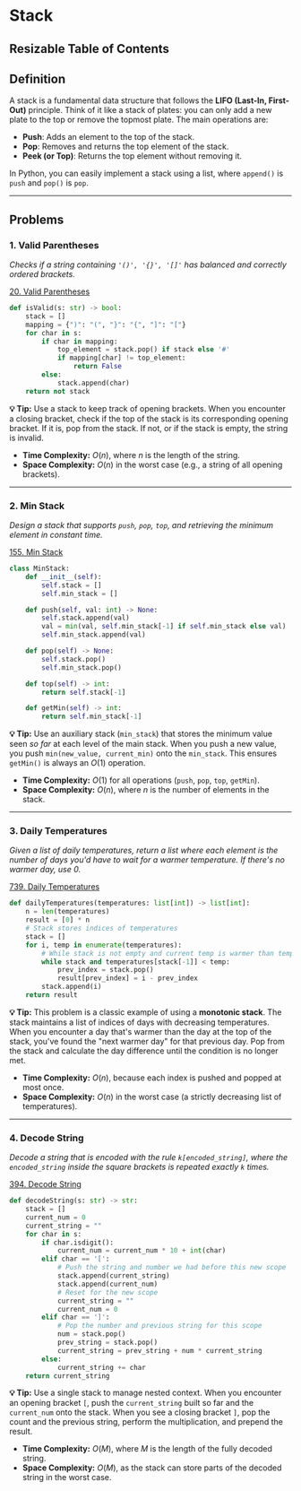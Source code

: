 # Stack
## Resizable Table of Contents

## Definition

A stack is a fundamental data structure that follows the **LIFO (Last-In, First-Out)** principle. Think of it like a stack of plates: you can only add a new plate to the top or remove the topmost plate. The main operations are:

  * **Push**: Adds an element to the top of the stack.
  * **Pop**: Removes and returns the top element of the stack.
  * **Peek (or Top)**: Returns the top element without removing it.

In Python, you can easily implement a stack using a list, where `append()` is `push` and `pop()` is `pop`.

-----


## Problems

### 1\. Valid Parentheses

*Checks if a string containing `'()', '{}', '[]'` has balanced and correctly ordered brackets.*

[20. Valid Parentheses](https://leetcode.com/problems/valid-parentheses/)

```python
def isValid(s: str) -> bool:
    stack = []
    mapping = {")": "(", "}": "{", "]": "["}
    for char in s:
        if char in mapping:
            top_element = stack.pop() if stack else '#'
            if mapping[char] != top_element:
                return False
        else:
            stack.append(char)
    return not stack
```

**💡 Tip:** Use a stack to keep track of opening brackets. When you encounter a closing bracket, check if the top of the stack is its corresponding opening bracket. If it is, pop from the stack. If not, or if the stack is empty, the string is invalid.

  * **Time Complexity:** $O(n)$, where $n$ is the length of the string.
  * **Space Complexity:** $O(n)$ in the worst case (e.g., a string of all opening brackets).

-----

### 2\. Min Stack

*Design a stack that supports `push`, `pop`, `top`, and retrieving the minimum element in constant time.*

[155. Min Stack](https://leetcode.com/problems/min-stack/)

```python
class MinStack:
    def __init__(self):
        self.stack = []
        self.min_stack = []

    def push(self, val: int) -> None:
        self.stack.append(val)
        val = min(val, self.min_stack[-1] if self.min_stack else val)
        self.min_stack.append(val)

    def pop(self) -> None:
        self.stack.pop()
        self.min_stack.pop()

    def top(self) -> int:
        return self.stack[-1]

    def getMin(self) -> int:
        return self.min_stack[-1]
```

**💡 Tip:** Use an auxiliary stack (`min_stack`) that stores the minimum value seen *so far* at each level of the main stack. When you push a new value, you push `min(new_value, current_min)` onto the `min_stack`. This ensures `getMin()` is always an $O(1)$ operation.

  * **Time Complexity:** $O(1)$ for all operations (`push`, `pop`, `top`, `getMin`).
  * **Space Complexity:** $O(n)$, where $n$ is the number of elements in the stack.

-----

### 3\. Daily Temperatures

*Given a list of daily temperatures, return a list where each element is the number of days you'd have to wait for a warmer temperature. If there's no warmer day, use 0.*

[739. Daily Temperatures](https://leetcode.com/problems/daily-temperatures/)

```python
def dailyTemperatures(temperatures: list[int]) -> list[int]:
    n = len(temperatures)
    result = [0] * n
    # Stack stores indices of temperatures
    stack = []  
    for i, temp in enumerate(temperatures):
        # While stack is not empty and current temp is warmer than temp at stack's top index
        while stack and temperatures[stack[-1]] < temp:
            prev_index = stack.pop()
            result[prev_index] = i - prev_index
        stack.append(i)
    return result
```

**💡 Tip:** This problem is a classic example of using a **monotonic stack**. The stack maintains a list of indices of days with decreasing temperatures. When you encounter a day that's warmer than the day at the top of the stack, you've found the "next warmer day" for that previous day. Pop from the stack and calculate the day difference until the condition is no longer met.

  * **Time Complexity:** $O(n)$, because each index is pushed and popped at most once.
  * **Space Complexity:** $O(n)$ in the worst case (a strictly decreasing list of temperatures).
  

-----

### 4\. Decode String

*Decode a string that is encoded with the rule `k[encoded_string]`, where the `encoded_string` inside the square brackets is repeated exactly `k` times.*

[394. Decode String](https://leetcode.com/problems/decode-string/)

```python
def decodeString(s: str) -> str:
    stack = []
    current_num = 0
    current_string = ""
    for char in s:
        if char.isdigit():
            current_num = current_num * 10 + int(char)
        elif char == '[':
            # Push the string and number we had before this new scope
            stack.append(current_string)
            stack.append(current_num)
            # Reset for the new scope
            current_string = ""
            current_num = 0
        elif char == ']':
            # Pop the number and previous string for this scope
            num = stack.pop()
            prev_string = stack.pop()
            current_string = prev_string + num * current_string
        else:
            current_string += char
    return current_string
```

**💡 Tip:** Use a single stack to manage nested context. When you encounter an opening bracket `[`, push the `current_string` built so far and the `current_num` onto the stack. When you see a closing bracket `]`, pop the count and the previous string, perform the multiplication, and prepend the result.

  * **Time Complexity:** $O(M)$, where $M$ is the length of the fully decoded string.
  * **Space Complexity:** $O(M)$, as the stack can store parts of the decoded string in the worst case.
